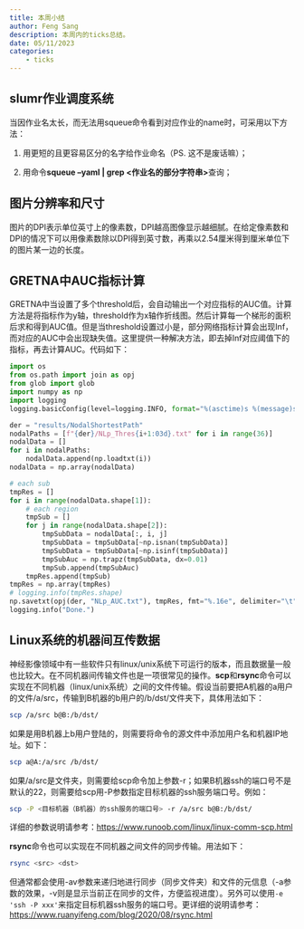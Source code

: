 ```yaml
---
title: 本周小结
author: Feng Sang
description: 本周内的ticks总结。
date: 05/11/2023
categories:
    - ticks
---
```


## slumr作业调度系统

当因作业名太长，而无法用squeue命令看到对应作业的name时，可采用以下方法：

1. 用更短的且更容易区分的名字给作业命名（PS. 这不是废话嘛）；

2. 用命令**squeue --yaml | grep <作业名的部分字符串>**查询；

## 图片分辨率和尺寸

图片的DPI表示单位英寸上的像素数，DPI越高图像显示越细腻。在给定像素数和DPI的情况下可以用像素数除以DPI得到英寸数，再乘以2.54厘米得到厘米单位下的图片某一边的长度。

## GRETNA中AUC指标计算

GRETNA中当设置了多个threshold后，会自动输出一个对应指标的AUC值。计算方法是将指标作为y轴，threshold作为x轴作折线图。然后计算每一个梯形的面积后求和得到AUC值。但是当threshold设置过小是，部分网络指标计算会出现Inf，而对应的AUC中会出现缺失值。这里提供一种解决方法，即去掉Inf对应阈值下的指标，再去计算AUC。代码如下：

```python
import os
from os.path import join as opj
from glob import glob
import numpy as np
import logging
logging.basicConfig(level=logging.INFO, format="%(asctime)s %(message)s")

der = "results/NodalShortestPath"
nodalPaths = [f"{der}/NLp_Thres{i+1:03d}.txt" for i in range(36)]
nodalData = []
for i in nodalPaths:
    nodalData.append(np.loadtxt(i))
nodalData = np.array(nodalData)

# each sub
tmpRes = []
for i in range(nodalData.shape[1]):
    # each region
    tmpSub = []
    for j in range(nodalData.shape[2]):
        tmpSubData = nodalData[:, i, j]
        tmpSubData = tmpSubData[~np.isnan(tmpSubData)]
        tmpSubData = tmpSubData[~np.isinf(tmpSubData)]
        tmpSubAuc = np.trapz(tmpSubData, dx=0.01)    
        tmpSub.append(tmpSubAuc)
    tmpRes.append(tmpSub)
tmpRes = np.array(tmpRes)
# logging.info(tmpRes.shape)
np.savetxt(opj(der, "NLp_AUC.txt"), tmpRes, fmt="%.16e", delimiter="\t")
logging.info("Done.")
```

## Linux系统的机器间互传数据

神经影像领域中有一些软件只有linux/unix系统下可运行的版本，而且数据量一般也比较大。在不同机器间传输文件也是一项很常见的操作。**scp**和**rsync**命令可以实现在不同机器（linux/unix系统）之间的文件传输。假设当前要把A机器的a用户的文件/a/src，传输到B机器的b用户的/b/dst/文件夹下，具体用法如下：

```bash
scp /a/src b@B:/b/dst/
```

如果是用B机器上b用户登陆的，则需要将命令的源文件中添加用户名和机器IP地址。如下：

```bash
scp a@A:/a/src /b/dst/
```

如果/a/src是文件夹，则需要给scp命令加上参数-r；如果B机器ssh的端口号不是默认的22，则需要给scp用-P参数指定目标机器的ssh服务端口号。例如：

```bash
scp -P <目标机器（B机器）的ssh服务的端口号> -r /a/src b@B:/b/dst/
```

详细的参数说明请参考：[https://www.runoob.com/linux/linux-comm-scp.html](https://www.runoob.com/linux/linux-comm-scp.html)

**rsync**命令也可以实现在不同机器之间文件的同步传输。用法如下：

```bash
rsync <src> <dst>
```

但通常都会使用-av参数来递归地进行同步（同步文件夹）和文件的元信息（-a参数的效果，-v则是显示当前正在同步的文件，方便监视进度）。另外可以使用```-e 'ssh -P xxx'```来指定目标机器ssh服务的端口号。更详细的说明请参考：[https://www.ruanyifeng.com/blog/2020/08/rsync.html](https://www.ruanyifeng.com/blog/2020/08/rsync.html)